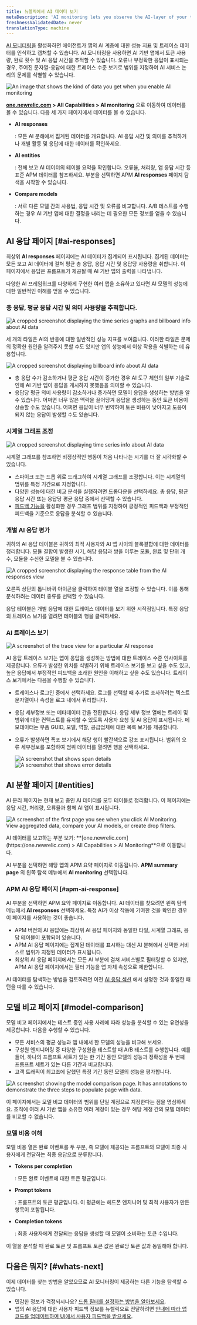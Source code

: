 ```yaml
---
title: 뉴렐릭에서 AI 데이터 보기
metaDescription: 'AI monitoring lets you observe the AI-layer of your tech stack, giving you a holistic overview of the health and performance of your AI-powered app.'
freshnessValidatedDate: never
translationType: machine
---
```













[AI 모니터링을](/docs/ai-monitoring/intro-to-ai-monitoring) 활성화하면 에이전트가 앱의 AI 계층에 대한 성능 지표 및 트레이스 데이터를 인식하고 캡처할 수 있습니다. AI 모니터링을 사용하면 AI 기반 앱에서 토큰 사용량, 완료 횟수 및 AI 응답 시간을 추적할 수 있습니다. 오류나 부정확한 응답이 표시되는 경우, 주어진 문자열-응답에 대한 트레이스 수준 보기로 범위를 지정하여 AI 서비스 논리의 문제를 식별할 수 있습니다.

<img
  title="AI responses data"
  alt="An image that shows the kind of data you get when you enable AI monitoring"
  src={aiIntroAiUi}
/>

<DoNotTranslate>**[one.newrelic.com](https://one.newrelic.com) > All Capabilities > AI monitoring**</DoNotTranslate> 으로 이동하여 데이터를 볼 수 있습니다. 다음 세 가지 페이지에서 데이터를 볼 수 있습니다.

* <DoNotTranslate>**AI responses**</DoNotTranslate>

  : 모든 AI 분해에서 집계된 데이터를 개요합니다. AI 응답 시간 및 의미를 추적하거나 개별 활동 및 응답에 대한 데이터를 확인하세요.

* <DoNotTranslate>**AI entities**</DoNotTranslate>

  : 전체 보고 AI 데이터의 테이블 요약을 확인합니다. 오류율, 처리량, 앱 응답 시간 등 표준 APM 데이터를 참조하세요. 부분을 선택하면 APM **AI responses** 페이지 탐색을 시작할 수 있습니다.

* <DoNotTranslate>**Compare models**</DoNotTranslate>

  : 서로 다른 모델 간의 사용법, 응답 시간 및 오류를 비교합니다. A/B 테스트를 수행하는 경우 AI 기반 앱에 대한 결정을 내리는 데 필요한 모든 정보를 얻을 수 있습니다.

## AI 응답 페이지 [#ai-responses]

최상위 <DoNotTranslate>**AI responses**</DoNotTranslate> 페이지에는 AI 데이터가 집계되어 표시됩니다. 집계된 데이터는 모든 보고 AI 데이터에 걸쳐 평균 총 응답, 응답 시간 및 응답당 사용량을 취합니다. 이 페이지에서 응답은 프롬프트가 제공될 때 AI 기반 앱의 출력을 나타냅니다.

다양한 AI 프레임워크를 다양하게 구현한 여러 앱을 소유하고 있다면 AI 모델의 성능에 대한 일반적인 이해를 얻을 수 있습니다.

### 총 응답, 평균 응답 시간 및 의미 사용량을 추적합니다.

<img
  title="AI responses response billboard and time series graphs"
  alt="A cropped screenshot displaying the time series graphs and billboard info about AI data"
  src={aiTimeseriesBillboard}
/>

세 개의 타일은 AI의 반응에 대한 일반적인 성능 지표를 보여줍니다. 이러한 타일은 문제의 정확한 원인을 알려주지 못할 수도 있지만 앱의 성능에서 이상 작용을 식별하는 데 유용합니다.

<img
  title="Three tiles to show spikes and drops in response usage"
  alt="A cropped screenshot displaying billboard info about AI data"
  src={aiCroppedImageofAIBillboards}
/>

* 총 응답 수가 감소하거나 평균 응답 시간이 증가한 경우 AI 도구 체인의 일부 기술로 인해 AI 기반 앱이 응답을 게시하지 못했음을 의미할 수 있습니다.
* 응답당 평균 의미 사용량이 감소하거나 증가하면 모델이 응답을 생성하는 방법을 알 수 있습니다. 어쩌면 너무 많은 맥락을 끌어당겨 응답을 생성하는 동안 토큰 비용이 상승할 수도 있습니다. 어쩌면 응답이 너무 빈약하여 토큰 비용이 낮아지고 도움이 되지 않는 응답이 발생할 수도 있습니다.

### 시계열 그래프 조정

<img
  title="AI time series graphs"
  alt="A cropped screenshot displaying time series info about AI data"
  src={aiCroppedImageofAItimeseries}
/>

시계열 그래프를 참조하면 비정상적인 행동이 처음 나타나는 시기를 더 잘 시각화할 수 있습니다.

* 스파이크 또는 드롭 위로 드래그하여 시계열 그래프를 조정합니다. 이는 시계열의 범위를 특정 기간으로 지정합니다.
* 다양한 성능에 대한 비교 분석을 실행하려면 드롭다운을 선택하세요. 총 응답, 평균 응답 시간 또는 응답당 평균 응답 중에서 선택할 수 있습니다.
* [피드백 기능을](/docs/ai-monitoring/customize-agent-ai-monitoring) 활성화한 경우 그래프 범위를 지정하여 긍정적인 피드백과 부정적인 피드백을 기준으로 응답을 분석할 수 있습니다.

### 개별 AI 응답 평가

귀하의 AI 응답 테이블은 귀하의 최적 사용자와 AI 앱 사이의 블록결합에 대한 데이터를 정리합니다. 모듈 결합이 발생한 시기, 해당 응답과 쌍을 이루는 모듈, 완료 및 단위 개수, 모듈을 수신한 모델을 볼 수 있습니다.

<img
  title="AI response page response table"
  alt="A cropped screenshot displaying the response table from the AI responses view"
  src={aiResponseTable}
/>

오른쪽 상단의 톱니바퀴 아이콘을 클릭하여 테이블 열을 조정할 수 있습니다. 이를 통해 분석하려는 데이터 종류를 선택할 수 있습니다.

응답 테이블은 개별 응답에 대한 트레이스 데이터를 보기 위한 시작점입니다. 특정 응답의 트레이스 보기를 열려면 테이블의 행을 클릭하세요.

### AI 트레이스 보기

<img
  title="AI response trace view"
  alt="A screenshot of the trace view for a particular AI response"
  src={aiTraceViewAiResponse}
/>

AI 응답 트레이스 보기는 앱이 응답을 생성하는 방법에 대한 트레이스 수준 인사이트를 제공합니다. 오류가 발생한 위치를 식별하기 위해 트레이스 보기를 보고 싶을 수도 있고, 높은 응답에서 부정적인 피드백을 초래한 원인을 이해하고 싶을 수도 있습니다. 트레이스 보기에서는 다음을 수행할 수 있습니다.

* 트레이스나 로그인 중에서 선택하세요. 로그를 선택할 때 추가로 조사하려는 텍스트 문자열이나 속성을 로그 내에서 쿼리합니다.

* 응답 세부정보 또는 메타데이터 간을 전환합니다. 응답 세부 정보 열에는 트레이 및 범위에 대한 컨텍스트를 유지할 수 있도록 사용자 요청 및 AI 응답이 표시됩니다. 메모데이터는 부품 GUID, 모델, 역할, 공급업체에 대한 목록 보기를 제공합니다.

* 오류가 발생하면 폭포 보기에서 해당 행이 빨간색으로 강조 표시됩니다. 범위의 오류 세부정보를 포함하여 범위 데이터를 열려면 행을 선택하세요.

  <SideBySide>
    <Side>
      <img
        class="unbound"
        title="Span details modal"
        alt="A screenshot that shows span details "
        src={aiTraceWaterfallPageSpanDetails}
      />
    </Side>

    <Side>
      <img
        class="unbound"
        title="Error details modal"
        alt="A screenshot that shows error details "
        src={aiTraceWaterfallPageErrorDetails}
      />
    </Side>
  </SideBySide>

## AI 분할 페이지 [#entities]

AI 분리 페이지는 현재 보고 중인 AI 데이터를 모두 테이블로 정리합니다. 이 페이지에는 응답 시간, 처리량, 오류율과 함께 AI 앱이 표시됩니다.

<img
  title="AI entities page"
  alt="A screenshot of the first page you see when you click AI Monitoring. View aggregated data, compare your AI models, or create drop filters."
  src={aiAIEntitiesPage}
/>

<figcaption>
  AI 데이터를 보고하는 부분 보기: **[one.newrelic.com](https://one.newrelic.com) > All Capabilities > AI Monitoring**으로 이동합니다.
</figcaption>

AI 부분을 선택하면 해당 앱의 APM 요약 페이지로 이동됩니다. <DoNotTranslate>**APM summary page**</DoNotTranslate> 의 왼쪽 탐색 메뉴에서 <DoNotTranslate>**AI monitoring**</DoNotTranslate> 선택합니다.

### APM AI 응답 페이지 [#apm-ai-response]

AI 부분을 선택하면 APM 요약 페이지로 이동합니다. AI 데이터를 찾으려면 왼쪽 탐색 메뉴에서 <DoNotTranslate>**AI responses**</DoNotTranslate> 선택하세요. 특정 AI가 이상 작동에 기여한 것을 확인한 경우 이 페이지를 사용하는 것이 좋습니다.

* APM 버전의 AI 응답에는 최상위 AI 응답 페이지와 동일한 타일, 시계열 그래프, 응답 테이블이 포함되어 있습니다.
* APM AI 응답 페이지에는 집계된 데이터를 표시하는 대신 AI 분해에서 선택한 서비스로 범위가 지정된 데이터가 표시됩니다.
* 최상위 AI 응답 페이지에서는 모든 AI 부분에 걸쳐 서비스별로 필터링할 수 있지만, APM AI 응답 페이지에서는 필터 기능을 앱 자체 속성으로 제한합니다.

AI 데이터를 탐색하는 방법을 검토하려면 이전 [AI 응답 섹션](#ai-responses) 에서 설명한 것과 동일한 패턴을 따를 수 있습니다.

## 모델 비교 페이지 [#model-comparison]

모델 비교 페이지에서는 테스트 중인 사용 사례에 따라 성능을 분석할 수 있는 유연성을 제공합니다. 다음을 수행할 수 있습니다.

* 모든 서비스의 평균 성능과 앱 내에서 한 모델의 성능을 비교해 보세요.
* 구성원 엔지니어링 중 다양한 구성원을 테스트할 때 A/B 테스트를 수행합니다. 예를 들어, 하나의 프롬프트 세트가 있는 한 기간 동안 모델의 성능과 정확성을 두 번째 프롬프트 세트가 있는 다른 기간과 비교합니다.
* 고객 트래픽이 최고조에 달했던 특정 기간 동안 모델의 성능을 평가합니다.

<img
  title="Model comparison page"
  alt="A screenshot showing the model comparison page. It has annotations to demonstrate the three steps to populate page with data."
  src={aiAiModelComparisonPage}
/>

이 페이지에서는 모델 비교 데이터의 범위를 단일 계정으로 지정한다는 점을 명심하세요. 조직에 여러 AI 기반 앱을 소유한 여러 계정이 있는 경우 해당 계정 간의 모델 데이터를 비교할 수 없습니다.

### 모델 비용 이해

모델 비용 열은 완료 이벤트를 두 부분, 즉 모델에 제공되는 프롬프트와 모델이 최종 사용자에게 전달하는 최종 응답으로 분류합니다.

* <DoNotTranslate>**Tokens per completion**</DoNotTranslate>

  : 모든 완료 이벤트에 대한 토큰 평균입니다.

* <DoNotTranslate>**Prompt tokens**</DoNotTranslate>

  : 프롬프트의 토큰 평균입니다. 이 평균에는 헤드폰 엔지니어 및 최적 사용자가 만든 항목이 포함됩니다.

* <DoNotTranslate>**Completion tokens**</DoNotTranslate>

  : 최종 사용자에게 전달되는 응답을 생성할 때 모델이 소비하는 토큰 수입니다.

이 열을 분석할 때 완료 토큰 및 프롬프트 토큰 값은 완료당 토큰 값과 동일해야 합니다.

## 다음은 뭐지? [#whats-next]

이제 데이터를 찾는 방법을 알았으므로 AI 모니터링이 제공하는 다른 기능을 탐색할 수 있습니다.

* 민감한 정보가 걱정되시나요? [드롭 필터를 설정하는 방법을 알아보세요](/docs/ai-monitoring/drop-sensitive-data).
* 앱의 AI 응답에 대한 사용자 피드백 정보를 뉴렐릭으로 전달하려면 [안내에 따라 앱 코드를 업데이트하여 UI에서 사용자 피드백을 받으세요](/docs/ai-monitoring/customize-agent-ai-monitoring).